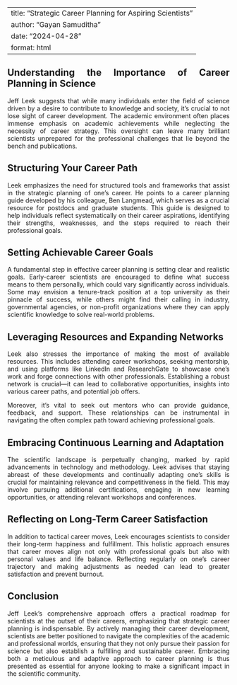 
---
title: "Strategic Career Planning for Aspiring Scientists"
author: "Gayan Samuditha"
date: "2024-04-28"
format: html
---
<div style="text-align: justify;">
## Understanding the Importance of Career Planning in Science

Jeff Leek suggests that while many individuals enter the field of science driven by a desire to contribute to knowledge and society, it's crucial to not lose sight of career development. The academic environment often places immense emphasis on academic achievements while neglecting the necessity of career strategy. This oversight can leave many brilliant scientists unprepared for the professional challenges that lie beyond the bench and publications.

## Structuring Your Career Path

Leek emphasizes the need for structured tools and frameworks that assist in the strategic planning of one's career. He points to a career planning guide developed by his colleague, Ben Langmead, which serves as a crucial resource for postdocs and graduate students. This guide is designed to help individuals reflect systematically on their career aspirations, identifying their strengths, weaknesses, and the steps required to reach their professional goals.

## Setting Achievable Career Goals

A fundamental step in effective career planning is setting clear and realistic goals. Early-career scientists are encouraged to define what success means to them personally, which could vary significantly across individuals. Some may envision a tenure-track position at a top university as their pinnacle of success, while others might find their calling in industry, governmental agencies, or non-profit organizations where they can apply scientific knowledge to solve real-world problems.

## Leveraging Resources and Expanding Networks

Leek also stresses the importance of making the most of available resources. This includes attending career workshops, seeking mentorship, and using platforms like LinkedIn and ResearchGate to showcase one's work and forge connections with other professionals. Establishing a robust network is crucial—it can lead to collaborative opportunities, insights into various career paths, and potential job offers.

Moreover, it's vital to seek out mentors who can provide guidance, feedback, and support. These relationships can be instrumental in navigating the often complex path toward achieving professional goals.

## Embracing Continuous Learning and Adaptation

The scientific landscape is perpetually changing, marked by rapid advancements in technology and methodology. Leek advises that staying abreast of these developments and continually adapting one's skills is crucial for maintaining relevance and competitiveness in the field. This may involve pursuing additional certifications, engaging in new learning opportunities, or attending relevant workshops and conferences.

## Reflecting on Long-Term Career Satisfaction

In addition to tactical career moves, Leek encourages scientists to consider their long-term happiness and fulfillment. This holistic approach ensures that career moves align not only with professional goals but also with personal values and life balance. Reflecting regularly on one's career trajectory and making adjustments as needed can lead to greater satisfaction and prevent burnout.

## Conclusion

Jeff Leek’s comprehensive approach offers a practical roadmap for scientists at the outset of their careers, emphasizing that strategic career planning is indispensable. By actively managing their career development, scientists are better positioned to navigate the complexities of the academic and professional worlds, ensuring that they not only pursue their passion for science but also establish a fulfilling and sustainable career. Embracing both a meticulous and adaptive approach to career planning is thus presented as essential for anyone looking to make a significant impact in the scientific community.

</div>